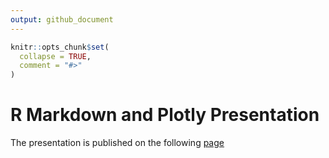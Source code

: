 ```yaml
---
output: github_document
---
```


<!-- README.md is generated from README.Rmd. Please edit that file -->

```r
knitr::opts_chunk$set(
  collapse = TRUE,
  comment = "#>"
)
```

# R Markdown and Plotly Presentation

<!-- badges: start -->
<!-- badges: end -->

The presentation is published on the following [page](https://twesigye10.github.io/R_Markdown_and_Plotly_Presentation)

